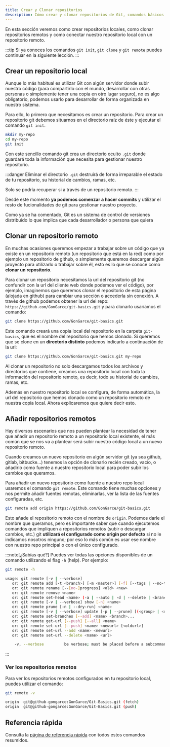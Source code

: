 ```yaml
---
title: Crear y Clonar repositorios
description: Cómo crear y clonar repositorios de Git, comandos básicos
---
```


En esta sección veremos como crear repositorios locales, como clonar repositorios remotos y como conectar nuestro repositorio local con un repositorio remoto.

:::tip
Si ya conoces los comandos ``git init``, ``git clone`` y ``git remote`` puedes continuar en la siguiente lección.
:::

## Crear un repositorio local <Badge text="git init" variant="note" />
Aunque lo más habitual es utilizar Git con algún servidor donde subir nuestro código (para compartirlo con el mundo, desarrollar con otras personas o simplemente tener una copia en otro lugar seguro), no es algo obligatorio, podemos usarlo para desarrollar de forma organizada en nuestro sistema.

Para ello, lo primero que necesitamos es crear un repositorio. Para crear un repositorio git debemos situarnos en el directorio raíz de éste y ejecutar el comando ``git init``.

```bash frame="none" 
mkdir my-repo
cd my-repo
git init
```
Con este sencillo comando git crea un directorio oculto ``.git`` donde guardará toda la información que necesita para gestionar nuestro repositorio. 

:::danger
Eliminar el directorio ``.git`` destruirá de forma irreparable el estado de tu repositorio, su historial de cambios, ramas, etc.

Solo se podría recuperar si a través de un repositorio remoto.
:::

Desde este momento **ya podemos comenzar a hacer commits** y utilizar el resto de fucionalidades de git para gestionar nuestro proyecto.

Como ya se ha comentado, Git es un sistema de control de versiones distribuído lo que implica que cada desarrollador o persona que quiera 

## Clonar un repositorio remoto <Badge text="git clone" variant="note" />

En muchas ocasiones queremos empezar a trabajar sobre un código que ya existe en un repositorio remoto (un repositorio que está en la red) como por ejemplo un repositorio de github,
o simplemente queremos descargar algún proyecto para utilizarlo o trabajar sobre él, esto es lo que se conoce como **clonar un repositorio**.

Para clonar un repositorio necesitamos la url del repositorio git (no confundir con la url del cliente web donde podemos ver el código),
por ejemplo, imaginemos que queremos clonar el repositorio de esta página (alojada en github) para cambiar una sección o accederla sin conexión.
A través de github podemos obtener la url del repo: ``https://github.com/GonGarce/git-basics.git`` y para clonarlo usaríamos el comando:

````bash frame="none"
git clone https://github.com/GonGarce/git-basics.git
````

Este comando creará una copia local del repositorio en la carpeta ``git-basics``, que es el nombre del repositorio que hemos clonado.
Si queremos que se clone en un **directorio distinto** podemos indicarlo a continuación de la url:

````bash frame="none"
git clone https://github.com/GonGarce/git-basics.git my-repo
````

Al clonar un repositorio no solo descargamos todos los archivos y directorios que contiene, creamos una repositorio local con toda la 
información del repositorio remoto, es decir, todo su historial de cambios, ramas, etc.

Además en nuestro repositorio local se configura, de forma automática, la url del repositorio que hemos clonado como un repositorio remoto de nuestra copia local.
Ahora explicaremos que quiere decir esto.

## Añadir repositorios remotos <Badge text="git remote" variant="note" />

Hay diversos escenarios que nos pueden plantear la necesidad de tener que añadir un repositorio remoto a un repositorio local existente,
el más común que se nos va a plantear será subir nuestro código local a un nuevo repositorio remoto.

Cuando creamos un nuevo repositorio en algún servidor git (ya sea github, gitlab, bitbucke...) tenemos la opción de clonarlo recién creado,
vacío, o añadirlo como fuente a nuestro repositorio local para poder subir los cambios que queramos.

Para añadir un nuevo repositorio como fuente a nuestro repo local usaremos el comando ``git remote``. Este comando tiene muchas opciones
y nos permite añadir fuentes remotas, eliminarlas, ver la lista de las fuentes configuradas, etc.

````bash frame="none"
git remote add origin https://github.com/GonGarce/git-basics.git 
````

Esto añade el repositorio remoto con el nombre de ``origin``. Podemos darle el nombre que queramos, pero es importante saber
que cuando ejecutemos comandos que impliquen a repositorios remotos (subir o descargar cambios, etc.) git **utilizará
el configurado como origin por defecto** si no le indicamos nosotros ninguno; por eso lo más común es usar ese nombre con
nuestro repo principal o con el único configurado.

:::note[¿Sabías qué?]
Puedes ver todas las opciones disponibles de un comando utilizando el flag ``-h`` (help). Por ejemplo:
````bash frame="none"
git remote -h
````
````bash frame="none"
usage: git remote [-v | --verbose]
   or: git remote add [-t <branch>] [-m <master>] [-f] [--tags | --no-tags] [--mirror=<fetch|push>] <name> <url>
   or: git remote rename [--[no-]progress] <old> <new>
   or: git remote remove <name>
   or: git remote set-head <name> (-a | --auto | -d | --delete | <branch>)
   or: git remote [-v | --verbose] show [-n] <name>
   or: git remote prune [-n | --dry-run] <name>
   or: git remote [-v | --verbose] update [-p | --prune] [(<group> | <remote>)...]
   or: git remote set-branches [--add] <name> <branch>...
   or: git remote get-url [--push] [--all] <name>
   or: git remote set-url [--push] <name> <newurl> [<oldurl>]
   or: git remote set-url --add <name> <newurl>
   or: git remote set-url --delete <name> <url>

    -v, --verbose         be verbose; must be placed before a subcommand
````
:::

### Ver los repositorios remotos

Para ver los repositorios remotos configurados en tu repositorio local, puedes utilizar el comando:

````bash frame="none"
git remote -v
````
````bash frame="none"
origin  git@github-gongarce:GonGarce/Git-Basics.git (fetch)
origin  git@github-gongarce:GonGarce/Git-Basics.git (push)
````

## Referencia rápida

Consulta la [página de referencia rápida](/git-basics/reference/0-create-and-clone/) con todos estos comandos resumidos.